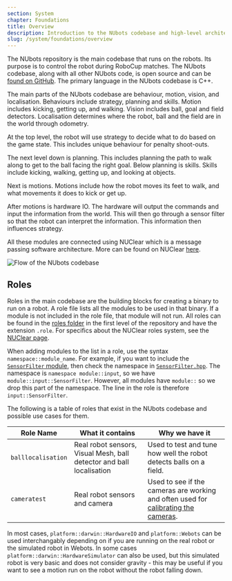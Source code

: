 ```yaml
---
section: System
chapter: Foundations
title: Overview
description: Introduction to the NUbots codebase and high-level architecture.
slug: /system/foundations/overview
---
```


The NUbots repository is the main codebase that runs on the robots. Its purpose is to control the robot during RoboCup matches. The NUbots codebase, along with all other NUbots code, is open source and can be [found on GitHub](https://github.com/NUbots/NUbots/). The primary language in the NUbots codebase is C++.

The main parts of the NUbots codebase are behaviour, motion, vision, and localisation. Behaviours include strategy, planning and skills. Motion includes kicking, getting up, and walking. Vision includes ball, goal and field detectors. Localisation determines where the robot, ball and the field are in the world through odometry.

At the top level, the robot will use strategy to decide what to do based on the game state. This includes unique behaviour for penalty shoot-outs.

The next level down is planning. This includes planning the path to walk along to get to the ball facing the right goal.
Below planning is skills. Skills include kicking, walking, getting up, and looking at objects.

Next is motions. Motions include how the robot moves its feet to walk, and what movements it does to kick or get up.

After motions is hardware IO. The hardware will output the commands and input the information from the world. This will then go through a sensor filter so that the robot can interpret the information. This information then influences strategy.

All these modules are connected using NUClear which is a message passing software architecture. More can be found on NUClear [here](https://nuclear.readthedocs.io/en/latest/).

![Flow of the NUbots codebase](./images/software-overview.svg)

## Roles

Roles in the main codebase are the building blocks for creating a binary to run on a robot. A role file lists all the modules to be used in that binary. If a module is not included in the role file, that module will not run. All roles can be found in the [roles folder](https://github.com/NUbots/NUbots/tree/master/roles) in the first level of the repository and have the extension `.role`. For specifics about the NUClear roles system, see the [NUClear page](/system/foundations/nuclear#nuclear-roles).

When adding modules to the list in a role, use the syntax `namespace::module_name`. For example, if you want to include the [`SensorFilter` module](https://github.com/NUbots/NUbots/tree/master/module/input/SensorFilter), then check the namespace in [`SensorFilter.hpp`](https://github.com/NUbots/NUbots/blob/master/module/input/SensorFilter/src/SensorFilter.hpp). The namespace is `namespace module::input`, so we have `module::input::SensorFilter`. However, all modules have `module::` so we drop this part of the namespace. The line in the role is therefore `input::SensorFilter`.

The following is a table of roles that exist in the NUbots codebase and possible use cases for them.

| Role Name          | What it contains                                                     | Why we have it                                                                                                        |
| ------------------ | -------------------------------------------------------------------- | --------------------------------------------------------------------------------------------------------------------- |
| `balllocalisation` | Real robot sensors, Visual Mesh, ball detector and ball localisation | Used to test and tune how well the robot detects balls on a field.                                                    |
| `cameratest`       | Real robot sensors and camera                                        | Used to see if the cameras are working and often used for [calibrating the cameras](/guides/main/camera-calibration). | `filter_playback` | Filter sensor data, data playback and NUsight | Use for playing back raw sensor data and viewing the filtered data in NUsight. |

In most cases, `platform::darwin::HardwareIO` and `platform::Webots` can be used interchangably depending on if you are running on the real robot or the simulated robot in Webots. In some cases `platform::darwin::HardwareSimulator` can also be used, but this simulated robot is very basic and does not consider gravity - this may be useful if you want to see a motion run on the robot without the robot falling down.
